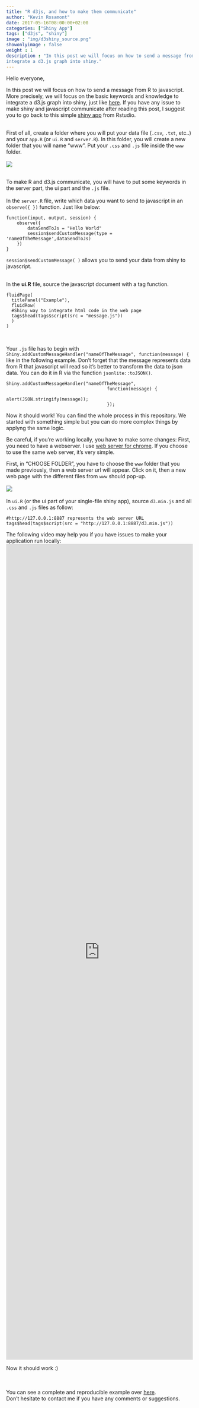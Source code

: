 ```yaml
---
title: "R d3js, and how to make them communicate"
author: "Kevin Rosamont"
date: 2017-05-16T08:00:00+02:00
categories: ["Shiny App"]
tags: ["d3js", "shiny"]
image : "img/d3shiny_source.png"
showonlyimage : false
weight : 1
description : "In this post we will focus on how to send a message from R to javascript. More precisely, we will focus on the basic keywords and knowledge to
integrate a d3.js graph into shiny."
---
```


Hello everyone,

In this post we will focus on how to send a message from R to javascript. More precisely, we will focus on the basic keywords and knowledge to
integrate a d3.js graph into shiny, just like [here](http://51.254.215.145:3838/shiny-fret/).
If you have any issue to make shiny and javascript communicate after reading this post, I suggest
you to go back to this simple [shiny app](http://shiny.rstudio.com/gallery/server-to-client-custom-messages.html)
from Rstudio.<br><br>

First of all, create a folder where you will put your data file (`.csv`, `.txt`, etc..) and your
`app.R` (or `ui.R` and `server.R`). In this folder,  you will create a new folder that you will name "www". Put your `.css` and `.js` file inside the `www` folder. <br><br>
<img src="/img/folder_www.png" style = "max-width:100%;"> <br><br>

To make R and d3.js communicate, you will have to put some keywords in the server part, the ui part and the `.js` file.<br><br>
In the `server.R` file, write which data you want to send to javascript in an `observe({ })` function. Just like below:

```
function(input, output, session) {
    observe({
        dataSendToJs = "Hello World"
        session$sendCustomMessage(type = 'nameOfTheMessage',dataSendToJs)
    })
}
```

`session$sendCustomMessage( )` allows you to send your data from shiny to javascript. <br><br>

In the **ui.R** file, source the javascript document with a tag function.

```
fluidPage(
  titlePanel("Example"),
  fluidRow(
  #Shiny way to integrate html code in the web page
  tags$head(tags$script(src = "message.js"))
  )
)
```

<br>

Your `.js` file has to begin with `Shiny.addCustomMessageHandler("nameOfTheMessage", function(message) {` like in the following example.
Don't forget that the message represents data from R that javascript will read so it's better to transform the data to json data. You can do it in R via the function `jsonlite::toJSON()`.

```
Shiny.addCustomMessageHandler("nameOfTheMessage",
                                      function(message) {
                                              alert(JSON.stringify(message));
                                      });
```

Now it should work! You can find the whole process in this repository. We started with something simple but you can do more complex things by applyng the same logic.

Be careful, if you're working locally, you have to make some changes:
First, you need to have a webserver. I use [web server for chrome](https://chrome.google.com/webstore/detail/web-server-for-chrome/ofhbbkphhbklhfoeikjpcbhemlocgigb?hl=en).
If you choose to use the same web server, it's very simple. <br>

First, in "CHOOSE FOLDER", you have to choose the `www` folder that you made previously, then a web server url will appear.
Click on it, then a new web page with the different files from `www` should pop-up.<br><br>
<img src="/img/webserver_source.png" style = "max-width:100%;"> <br><br>
In `ui.R` (or the ui part of your single-file shiny app), source `d3.min.js` and all `.css` and `.js` files as follow:

```
#http://127.0.0.1:8887 represents the web server URL
tags$head(tags$script(src = "http://127.0.0.1:8887/d3.min.js"))
```
The following video may help you if you have issues to make your application run locally:
<iframe width="100%" height="100%" src="https://www.youtube.com/embed/GHRZaiYh2Ac" frameborder="0" allowfullscreen style = "max-width:100%; height:55vh;"></iframe>

Now it should work :)

<br><br>
You can see a complete and reproducible example over [here](https://github.com/woozaa/fret_Lux).<br>
Don't hesitate to contact me if you have any comments or suggestions.

